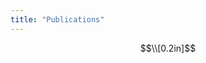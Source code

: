 ```yaml
---
title: "Publications"
---
```

<style type="text/css">

.main-container {
  max-width: 800px;
}

</style>

$$\\[0.2in]$$
